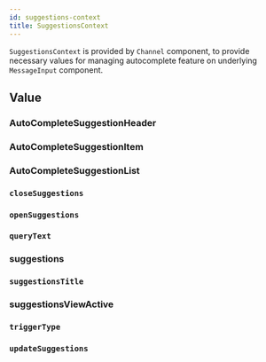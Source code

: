 ```yaml
---
id: suggestions-context
title: SuggestionsContext
---
```




`SuggestionsContext` is provided by `Channel` component, to provide necessary values for managing autocomplete feature on underlying `MessageInput` component.

## Value

### AutoCompleteSuggestionHeader

<AutoCompleteSuggestionHeader />

### AutoCompleteSuggestionItem

<AutoCompleteSuggestionItem />

### AutoCompleteSuggestionList

<AutoCompleteSuggestionList />

### `closeSuggestions`

<CloseSuggestions />

### `openSuggestions`

<OpenSuggestions />

### `queryText`

<QueryText />

### suggestions

<Suggestions />

### `suggestionsTitle`

<SuggestionsTitle />

### suggestionsViewActive

<SuggestionsViewActive />

### `triggerType`

<TriggerType />

### `updateSuggestions`

<UpdateSuggestions />
